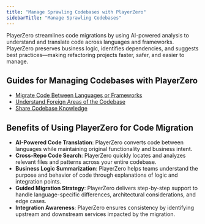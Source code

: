 ```yaml
---
title: "Manage Sprawling Codebases with PlayerZero"
sidebarTitle: "Manage Sprawling Codebases"
---
```


PlayerZero streamlines code migrations by using AI-powered analysis to understand and translate code across languages and frameworks. PlayerZero preserves business logic, identifies dependencies, and suggests best practices—making refactoring projects faster, safer, and easier to manage.

## Guides for Managing Codebases with PlayerZero
- [Migrate Code Between Languages or Frameworks](/use-cases/manage-sprawling-codebases/manage-sprawling-codebases-UC1)
- [Understand Foreign Areas of the Codebase ](/use-cases/manage-sprawling-codebases/manage-sprawling-codebases-UC2)
- [Share Codebase Knowledge](/use-cases/manage-sprawling-codebases/manage-sprawling-codebases-UC3)

## Benefits of Using PlayerZero for Code Migration
- **AI-Powered Code Translation**: PlayerZero converts code between languages while maintaining original functionality and business intent.
- **Cross-Repo Code Search**: PlayerZero quickly locates and analyzes relevant files and patterns across your entire codebase.
- **Business Logic Summarization**: PlayerZero helps teams understand the purpose and behavior of code through explanations of logic and integration points.
- **Guided Migration Strategy**: PlayerZero delivers step-by-step support to handle language-specific differences, architectural considerations, and edge cases.
- **Integration Awareness**: PlayerZero ensures consistency by identifying upstream and downstream services impacted by the migration.

